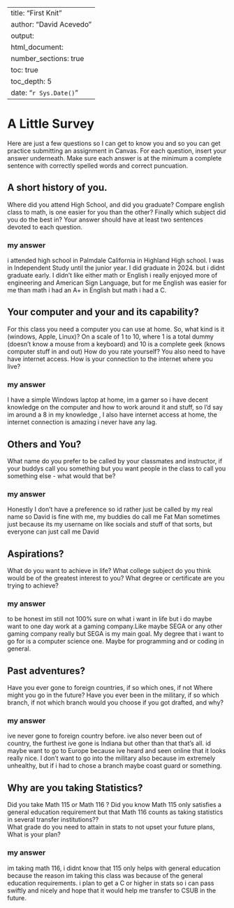 
---
title: "First Knit"
author: "David Acevedo"
output: 
  html_document:
    number_sections: true
    toc: true
    toc_depth: 5
date: "`r Sys.Date()`"   
---

# A Little Survey

Here are just a few questions so I can get to know you and so you can get practice submitting an assignment in Canvas.  For each question, insert your answer underneath. Make sure each answer is at the minimum a complete sentence with correctly spelled words and correct puncuation. 

## A short history of you.  
Where did you attend High School, and did you graduate? Compare english class to math, is one easier for you than the other? Finally which subject did you do the best in? Your answer should have at least two sentences devoted to each question.   
  
### my answer     
  
i attended high school in Palmdale California in Highland High school. I was in Independent Study until the junior year. I did graduate in 2024. but i didnt graduate early. I didn't like either math or English i really enjoyed more of engineering and American Sign Language, but for me English was easier for me than math i had an A+ in English but math i had a C. 
     


## Your computer and your and its capability?  
 For this class  you need a computer you can use at home.  So, what kind is it (windows, Apple, Linux)?  On a scale of 1 to 10, where 1 is a total dummy (doesn't know a mouse from a keyboard) and 10 is a complete geek (knows computer stuff in and out) How do you rate yourself?  You also need to have have internet access. How is your connection to the internet where you live?

### my answer   
  I have a simple Windows laptop at home, im a gamer so i have decent knowledge on the computer and how to work around it and stuff, so I'd say im around a 8 in my knowledge , I also have internet access at home, the internet connection is amazing i never have any lag. 
   

## Others and You?   
What name do you prefer to be called by your classmates and instructor, if your buddys call you something but you want people in the class to call you something else - what would that be? 

### my answer     
  
   Honestly I don't have a preference so id rather just be called by my real name so David is fine with me, my buddies do call me Fat Man sometimes just because its my username on like socials and stuff of that sorts, but everyone can just call me David
 




## Aspirations?   
What do you want to achieve in life?  What college subject do you think would be of the greatest interest to you? What degree or certificate are you trying to achieve?

### my answer     
  
   to be honest im still not 100% sure on what i want in life but i do maybe want to one day work at a gaming company.Like maybe SEGA or any other gaming company really but SEGA is my main goal. My degree that i want to go for is a computer science one. Maybe for programming and or coding in general.
 




## Past adventures?  
Have you ever gone to foreign countries, if so which ones, if not Where might you go in the future?  Have you ever been in the military, if so which branch, if not which branch would you choose if you got drafted, and why?

### my answer     
  
   ive never gone to foreign country before. ive also never been out of country, the furthest ive gone is Indiana but other than that that's all. id maybe want to go to Europe because ive heard and seen online that it looks really nice. I don't want to go into the military also because im extremely unhealthy, but if i had to chose a branch maybe coast guard or something. 




## Why are you taking Statistics?  
Did you take Math 115 or Math 116 ?  Did you know Math 115 only satisfies a general education requirement but that Math 116 counts as taking statistics in several transfer institutions??  
What grade do you need to attain in stats to not upset your future plans, What is your plan?  
 

### my answer     
  
   
 im taking math 116, i didnt know that 115 only helps with general education because the reason im taking this class was because of the general education requirements. i plan to get a C or higher in stats so i can pass swiftly and nicely and hope that it would help me transfer to CSUB in the future. 






  




